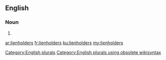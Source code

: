 ==English==

===Noun===
{{head|en}}

# {{plural of|lienholder}}

[[Category:English plurals]][[Category:English plurals using obsolete wikisyntax]]

[[ar:lienholders]]
[[fr:lienholders]]
[[ku:lienholders]]
[[my:lienholders]]